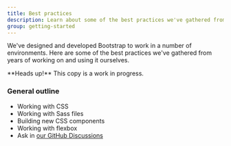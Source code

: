 ```yaml
---
title: Best practices
description: Learn about some of the best practices we've gathered from years of working on and using Bootstrap.
group: getting-started
---
```


We've designed and developed Bootstrap to work in a number of environments. Here are some of the best practices we've gathered from years of working on and using it ourselves.

<Callout>
**Heads up!** This copy is a work in progress.
</Callout>

### General outline

- Working with CSS
- Working with Sass files
- Building new CSS components
- Working with flexbox
- Ask in [our GitHub Discussions](https://github.com/twbs/bootstrap/discussions)
